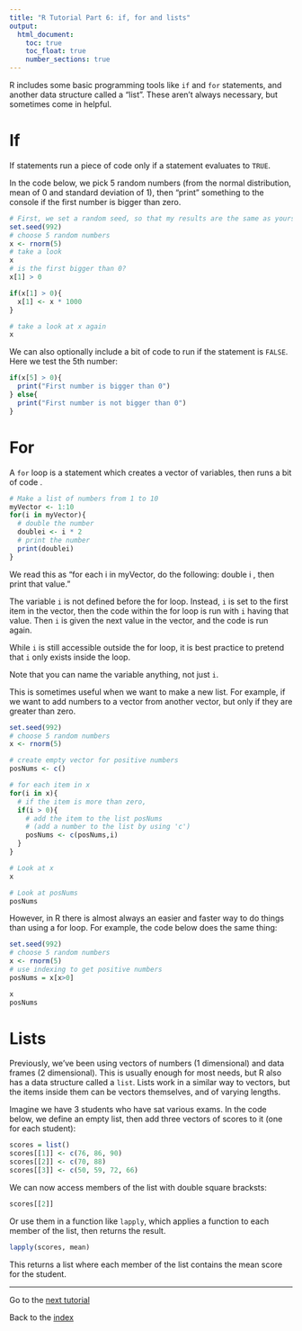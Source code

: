 ```yaml
---
title: "R Tutorial Part 6: if, for and lists"
output:
  html_document:
    toc: true
    toc_float: true
    number_sections: true
---
```


R includes some basic programming tools like `if` and `for` statements, and another data structure called a "list".  These aren't always necessary, but sometimes come in helpful.

# If

If statements run a piece of code only if a statement evaluates to `TRUE`.

In the code below, we pick 5 random numbers (from the normal distribution, mean of 0 and standard deviation of 1), then "print" something to the console if the first number is bigger than zero.


```r
# First, we set a random seed, so that my results are the same as yours.
set.seed(992)
# choose 5 random numbers
x <- rnorm(5)
# take a look
x
# is the first bigger than 0?
x[1] > 0

if(x[1] > 0){
  x[1] <- x * 1000
}

# take a look at x again
x

```

We can also optionally include a bit of code to run if the statement is `FALSE`.  Here we test the 5th number:

```r
if(x[5] > 0){
  print("First number is bigger than 0")
} else{
  print("First number is not bigger than 0")
}
```

# For

A `for` loop is a statement which creates a vector of variables, then runs a bit of code .

```r
# Make a list of numbers from 1 to 10
myVector <- 1:10
for(i in myVector){
  # double the number
  doublei <- i * 2
  # print the number
  print(doublei)
}
```

We read this as "for each i in myVector, do the following: double i , then print that value."

The variable `i` is not defined before the for loop. Instead, `i` is set to the first item in the vector, then the code within the for loop is run with `i` having that value.  Then `i` is given the next value in the vector, and the code is run again.

While `i` is still accessible outside the for loop, it is best practice to pretend that `i` only exists inside the loop.

Note that you can name the variable anything, not just `i`.

This is sometimes useful when we want to make a new list.  For example, if we want to add numbers to a vector from another vector, but only if they are greater than zero.

```r

set.seed(992)
# choose 5 random numbers
x <- rnorm(5)

# create empty vector for positive numbers
posNums <- c()

# for each item in x
for(i in x){
  # if the item is more than zero,
  if(i > 0){
    # add the item to the list posNums
    # (add a number to the list by using 'c')
    posNums <- c(posNums,i)
  }
}

# Look at x
x

# Look at posNums
posNums

```

However, in R there is almost always an easier and faster way to do things than using a for loop.  For example, the code below does the same thing:

```r
set.seed(992)
# choose 5 random numbers
x <- rnorm(5)
# use indexing to get positive numbers
posNums = x[x>0]

x
posNums
```

# Lists

Previously, we've been using vectors of numbers (1 dimensional) and data frames (2 dimensional).  This is usually enough for most needs, but R also has a data structure called a `list`.  Lists work in a similar way to vectors, but the items inside them can be vectors themselves, and of varying lengths.

Imagine we have 3 students who have sat various exams.  In the code below, we define an empty list, then add three vectors of scores to it (one for each student):

```r
scores = list()
scores[[1]] <- c(76, 86, 90)
scores[[2]] <- c(70, 88)
scores[[3]] <- c(50, 59, 72, 66)
```

We can now access members of the list with double square bracksts:

```r
scores[[2]]
```

Or use them in a function like `lapply`, which applies a function to each member of the list, then returns the result.

```r
lapply(scores, mean)
```

This returns a list where each member of the list contains the mean score for the student.




---

Go to the [next tutorial](IntroToR_7.html)

Back to the [index](../IntroToR.html)